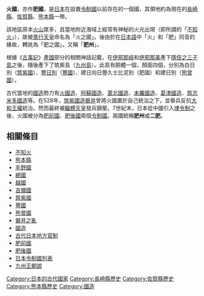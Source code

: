 {{noteTA
|1=zh-hans:筑; zh-hant:筑;
}}
{{japanese|japanese=火国・肥国|kana=ひのくに|romaji=Hi no kuni}}
'''火國'''，亦作'''肥國'''，是[[日本|日本]]在設置[[令制國|令制國]]以前存在的一個國，其領地約為現在的[[長崎縣|長崎縣]]、[[佐賀縣|佐賀縣]]、[[熊本縣|熊本縣]]一帶。

該地區原本[[火山|火山]]眾多，且當地附近海域上經常有神秘的火光出現（即所謂的「[[不知火|不知火]]」），故被[[景行天皇|景行天皇]]命名為「火之國」。後由於在[[日本語|日本語]]中「火」和「肥」同音的緣故，轉訛為「肥之國」，又稱「'''肥州'''」。

根據《[[古事記|古事記]]》[[產國|產國]]部分的相關神話記載，在[[伊邪那岐|伊邪那岐]]和[[伊邪那美|伊邪那美]]產下[[隱岐島|隱伎之三子島]]之後，隨後產下了筑紫島（[[九州島|九州島]]）。此島有胴體一個，顏面四個，分別為白日別（[[筑紫國|筑紫國]]）、[[豐日別|豐日別]]（[[豐國|豐國]]）、建日向日豐久士比泥別（肥國）和建日別（[[熊曾國|熊曾國]]）。

古代當地的[[國造|國造]]勢力有[[火國造|火國造]]、[[阿蘇國造|阿蘇國造]]、[[葦北國造|葦北國造]]、[[末羅國造|末羅國造]]、[[葛津國造|葛津國造]]、[[筑志米多國造|筑志米多國造]]等。在528年，[[筑紫國造|筑紫國造]][[磐井|磐井]]曾將火國置於自己統治之下，並舉兵反抗[[大和王權|大和王權]]統治。然而最終被[[繼體天皇|繼體天皇]]發兵鎮壓。7世紀末，日本從中國引入[[律令制|律令制]]之後，火國被分為[[肥前國|肥前國]]、[[肥後國|肥後國]]兩個[[令制國|令制國]]。兩國統稱'''肥州'''或'''二肥'''。
== 相關條目 ==
* [[不知火|不知火]]
* [[熊本縣|熊本縣]]
* [[毛野國|毛野國]]
* [[總國|總國]]
* [[越國_(日本)|越國]]
* [[吉備國|吉備國]]
* [[筑紫國|筑紫國]]
* [[豐國|豐國]]
* [[熊襲|熊曾國]]
* [[磐井之亂|磐井之亂]]
* [[國造|國造]]
* [[古代日本地方官制|古代日本地方官制]]
* [[肥前國|肥前國]]
* [[肥後國|肥後國]]
* [[日本令制國列表|日本令制國列表]]
* [[九州王朝說|九州王朝說]]

{{火國二國的郡}}

[[Category:日本的古代國家|Category:日本的古代國家]]
[[Category:長崎縣歷史|Category:長崎縣歷史]]
[[Category:佐賀縣歷史|Category:佐賀縣歷史]]
[[Category:熊本縣歷史|Category:熊本縣歷史]]
[[Category:國造|Category:國造]]